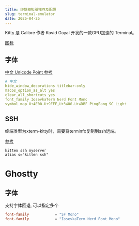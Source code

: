 ```yaml
---
title: 终端模拟器推荐及配置
slug: terminal-emulator
date: 2025-04-25
---
```


Kitty 是 Calibre 作者 Kovid Goyal 开发的一款GPU加速的 Terminal。

[图标](https://sw.kovidgoyal.net/kitty/faq/#i-do-not-like-the-kitty-icon)

## 字体

[中文 Unicode Point 参考](https://stackoverflow.com/questions/1366068/whats-the-complete-range-for-chinese-characters-in-unicode)

```yaml
# 中文
hide_window_decorations titlebar-only
macos_option_as_alt yes
clear_all_shortcuts yes
font_family IosevkaTerm Nerd Font Mono
symbol_map U+4E00-U+9FFF,U+3400-U+4DBF PingFang SC Light
```

## SSH

终端类型为xterm-kitty时，需要将terminfo复制到ssh远端。

[参考](https://sw.kovidgoyal.net/kitty/faq/#i-get-errors-about-the-terminal-being-unknown-or-opening-the-terminal-failing-or-functional-keys-like-arrow-keys-don-t-work)

```
kitten ssh myserver
alias s="kitten ssh"
```

# Ghostty

## 字体

支持字体回退, 可以指定多个

```conf
font-family            = "SF Mono"
font-family            = "IosevkaTerm Nerd Font Mono"
```
